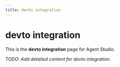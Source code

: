 ```yaml
---
title: devto integration
---
```


# devto integration

This is the **devto integration** page for Agent Studio.

_TODO: Add detailed content for devto integration._
